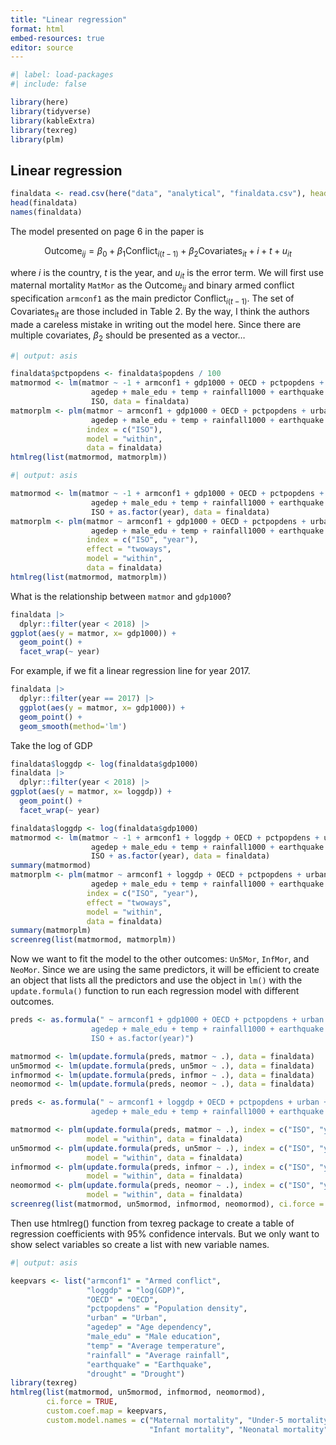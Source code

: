 ```yaml
---
title: "Linear regression"
format: html
embed-resources: true
editor: source
---
```


```r
#| label: load-packages
#| include: false

library(here)
library(tidyverse)
library(kableExtra)
library(texreg)
library(plm)
```

## Linear regression

```r
finaldata <- read.csv(here("data", "analytical", "finaldata.csv"), header = TRUE)
head(finaldata)
names(finaldata)
```

The model presented on page 6 in the paper is

$$
\text{Outcome}_{ij} = \beta_{0} + \beta_{1}\text{Conflict}_{i(t-1)} + \beta_2\text{Covariates}_{it} + i + t + u_{it}
$$

where $i$ is the country, $t$ is the year, and $u_{it}$ is the error term. We will first use maternal mortality `MatMor` as the $\text{Outcome}_{ij}$ and binary armed conflict specification `armconf1` as the main predictor $\text{Conflict}_{i(t-1)}$. The set of $\text{Covariates}_{it}$ are those included in Table 2. By the way, I think the authors made a careless mistake in writing out the model here. Since there are multiple covariates, $\beta_2$ should be presented as a vector...

```r
#| output: asis

finaldata$pctpopdens <- finaldata$popdens / 100
matmormod <- lm(matmor ~ -1 + armconf1 + gdp1000 + OECD + pctpopdens + urban + 
                  agedep + male_edu + temp + rainfall1000 + earthquake + drought + 
                  ISO, data = finaldata)
matmorplm <- plm(matmor ~ armconf1 + gdp1000 + OECD + pctpopdens + urban + 
                  agedep + male_edu + temp + rainfall1000 + earthquake + drought,
                 index = c("ISO"),
                 model = "within",
                 data = finaldata)
htmlreg(list(matmormod, matmorplm))
```

```r
#| output: asis

matmormod <- lm(matmor ~ -1 + armconf1 + gdp1000 + OECD + pctpopdens + urban + 
                  agedep + male_edu + temp + rainfall1000 + earthquake + drought + 
                  ISO + as.factor(year), data = finaldata)
matmorplm <- plm(matmor ~ armconf1 + gdp1000 + OECD + pctpopdens + urban + 
                  agedep + male_edu + temp + rainfall1000 + earthquake + drought,
                 index = c("ISO", "year"),
                 effect = "twoways",
                 model = "within",
                 data = finaldata)
htmlreg(list(matmormod, matmorplm))
```

What is the relationship between `matmor` and `gdp1000`?

```r
finaldata |>
  dplyr::filter(year < 2018) |>
ggplot(aes(y = matmor, x= gdp1000)) + 
  geom_point() +
  facet_wrap(~ year)
```

For example, if we fit a linear regression line for year 2017.

```r
finaldata |>
  dplyr::filter(year == 2017) |>
  ggplot(aes(y = matmor, x= gdp1000)) + 
  geom_point() +
  geom_smooth(method='lm')
```

Take the log of GDP

```r
finaldata$loggdp <- log(finaldata$gdp1000)
finaldata |>
  dplyr::filter(year < 2018) |>
ggplot(aes(y = matmor, x= loggdp)) + 
  geom_point() +
  facet_wrap(~ year)
```

```r
finaldata$loggdp <- log(finaldata$gdp1000)
matmormod <- lm(matmor ~ -1 + armconf1 + loggdp + OECD + pctpopdens + urban + 
                  agedep + male_edu + temp + rainfall1000 + earthquake + drought + 
                  ISO + as.factor(year), data = finaldata)
summary(matmormod)
matmorplm <- plm(matmor ~ armconf1 + loggdp + OECD + pctpopdens + urban + 
                  agedep + male_edu + temp + rainfall1000 + earthquake + drought,
                 index = c("ISO", "year"),
                 effect = "twoways",
                 model = "within",
                 data = finaldata)
summary(matmorplm)
screenreg(list(matmormod, matmorplm))
```

Now we want to fit the model to the other outcomes: `Un5Mor`, `InfMor`, and `NeoMor`. Since we are using the same predictors, it will be efficient to create an object that lists all the predictors and use the object in `lm()` with the `update.formula()` function to run each regression model with different outcomes.

```r
preds <- as.formula(" ~ armconf1 + gdp1000 + OECD + pctpopdens + urban + 
                  agedep + male_edu + temp + rainfall1000 + earthquake + drought + 
                  ISO + as.factor(year)")

matmormod <- lm(update.formula(preds, matmor ~ .), data = finaldata)
un5mormod <- lm(update.formula(preds, un5mor ~ .), data = finaldata)
infmormod <- lm(update.formula(preds, infmor ~ .), data = finaldata)
neomormod <- lm(update.formula(preds, neomor ~ .), data = finaldata)
```

```r
preds <- as.formula(" ~ armconf1 + loggdp + OECD + pctpopdens + urban + 
                  agedep + male_edu + temp + rainfall1000 + earthquake + drought")

matmormod <- plm(update.formula(preds, matmor ~ .), index = c("ISO", "year"), effect = "twoways",
                 model = "within", data = finaldata)
un5mormod <- plm(update.formula(preds, un5mor ~ .), index = c("ISO", "year"), effect = "twoways",
                 model = "within", data = finaldata)
infmormod <- plm(update.formula(preds, infmor ~ .), index = c("ISO", "year"), effect = "twoways",
                 model = "within", data = finaldata)
neomormod <- plm(update.formula(preds, neomor ~ .), index = c("ISO", "year"), effect = "twoways",
                 model = "within", data = finaldata)
screenreg(list(matmormod, un5mormod, infmormod, neomormod), ci.force = TRUE,)
```

Then use htmlreg() function from texreg package to create a table of regression coefficients with 95% confidence intervals. But we only want to show select variables so create a list with new variable names.

```r
#| output: asis

keepvars <- list("armconf1" = "Armed conflict",
                 "loggdp" = "log(GDP)",
                 "OECD" = "OECD",
                 "pctpopdens" = "Population density",
                 "urban" = "Urban",
                 "agedep" = "Age dependency",
                 "male_edu" = "Male education",
                 "temp" = "Average temperature",
                 "rainfall" = "Average rainfall",
                 "earthquake" = "Earthquake",
                 "drought" = "Drought")
library(texreg)
htmlreg(list(matmormod, un5mormod, infmormod, neomormod), 
        ci.force = TRUE,
        custom.coef.map = keepvars,
        custom.model.names = c("Maternal mortality", "Under-5 mortality",
                               "Infant mortality", "Neonatal mortality"))
```
